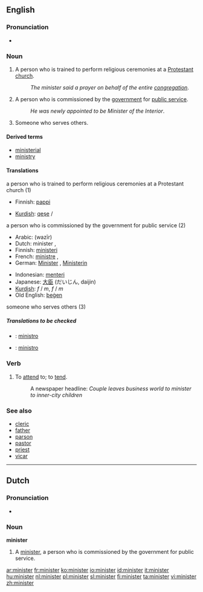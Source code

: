 {{see|Minister}}

==English==

===Pronunciation===
*{{IPA|/'mɪnɪstɜɻ/}}

===Noun===
{{en-noun}}

# A person who is trained to perform religious ceremonies at a [[Protestant]] [[church]].
#: ''The minister said a prayer on behalf of the entire [[congregation]]''.
# A person who is commissioned by the [[government]] for [[public service]].
#: ''He was newly appointed to be Minister of the Interior''.
# Someone who serves others.

====Derived terms====
*[[ministerial]]
*[[ministry]]

====Translations====
;a person who is trained to perform religious ceremonies at a Protestant church (1)
{{top}}
*Finnish: [[pappi]]
{{mid}}
*[[Kurdish]]: [[qeşe]] {{f}} / {{m}}
{{bottom}}

;a person who is commissioned by the government for public service (2)
{{top}}
*Arabic: {{ARchar|[[وزير]]}} (wazīr) {{m}}
*Dutch: minister {{m}}, {{f}}
*Finnish: [[ministeri]]
*French: [[ministre]] {{m}}, {{f}}
*German: [[Minister]] {{m}}, [[Ministerin]] {{f}}
{{mid}}
*Indonesian: [[menteri]]
*Japanese: [[大臣]] (だいじん, daijin)
*[[Kurdish]]: {{trad|ku|wezîr}} ''f'' / ''m'', {{trad|ku|şalyar}} ''f'' / ''m''
*Old English: [[þegen|þeġen]]
{{bottom}}

;someone who serves others (3)
{{top}}
{{mid}}
{{bottom}}

=====Translations to be checked=====
{{checktrans}}

*{{ttbc|Interlingua}}: [[ministro]]
*{{ttbc|Spanish}}: [[ministro]]

===Verb===
{{en-verb}}

# {{transitive}} To [[attend]] to; to [[tend]].
#: A newspaper headline: ''Couple leaves business world to minister to inner-city children''

===See also===
*[[cleric]]
*[[father]]
*[[parson]]
*[[pastor]]
*[[priest]]
*[[vicar]]

----

==Dutch==

===Pronunciation===
*{{IPA|/mi'nistər/}}

===Noun===
'''minister'''

# A [[minister]], a person who is commissioned by the government for public service.

[[ar:minister]]
[[fr:minister]]
[[ko:minister]]
[[io:minister]]
[[id:minister]]
[[it:minister]]
[[hu:minister]]
[[nl:minister]]
[[pl:minister]]
[[sl:minister]]
[[fi:minister]]
[[ta:minister]]
[[vi:minister]]
[[zh:minister]]